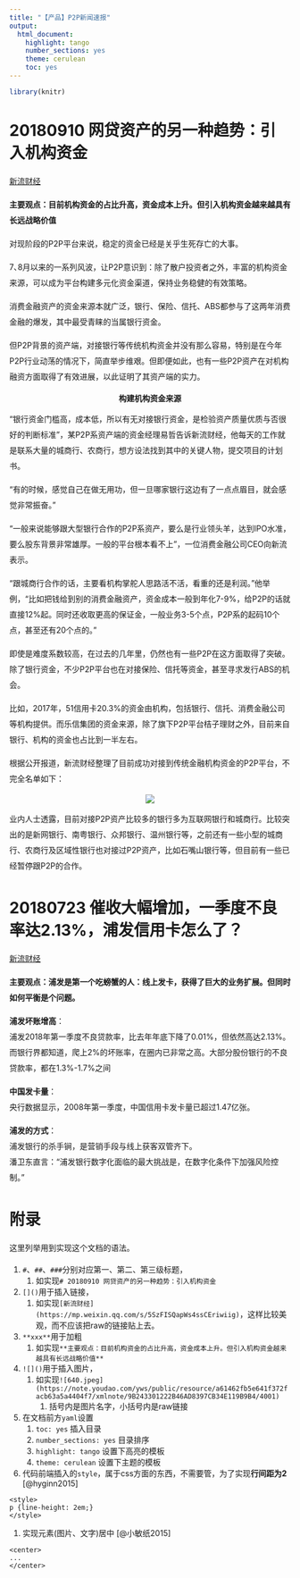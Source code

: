 ```yaml
---
title: "【产品】P2P新闻速报"
output:
  html_document:
    highlight: tango
    number_sections: yes
    theme: cerulean
    toc: yes
---
```


<style>
    p {line-height: 2em;}
</style>

```r
library(knitr)
```


# 20180910 网贷资产的另一种趋势：引入机构资金

[新流财经](https://mp.weixin.qq.com/s/5SzFISQapWs4ssCEriwiig)

**主要观点：目前机构资金的占比升高，资金成本上升。但引入机构资金越来越具有长远战略价值**

对现阶段的P2P平台来说，稳定的资金已经是关乎生死存亡的大事。

7､8月以来的一系列风波，让P2P意识到：除了散户投资者之外，丰富的机构资金来源，可以成为平台构建多元化资金渠道，保持业务稳健的有效策略。

消费金融资产的资金来源本就广泛，银行、保险、信托、ABS都参与了这两年消费金融的爆发，其中最受青睐的当属银行资金。

但P2P背景的资产端，对接银行等传统机构资金并没有那么容易，特别是在今年P2P行业动荡的情况下，简直举步维艰。但即便如此，也有一些P2P资产在对机构融资方面取得了有效进展，以此证明了其资产端的实力。

<center>
**构建机构资金来源**
</center>

“银行资金门槛高，成本低，所以有无对接银行资金，是检验资产质量优质与否很好的判断标准”，某P2P系资产端的资金经理易哲告诉新流财经，他每天的工作就是联系大量的城商行、农商行，想方设法找到其中的关键人物，提交项目的计划书。

“有的时候，感觉自己在做无用功，但一旦哪家银行这边有了一点点眉目，就会感觉非常振奋。”

“一般来说能够跟大型银行合作的P2P系资产，要么是行业领头羊，达到IPO水准，要么股东背景非常雄厚。一般的平台根本看不上”，一位消费金融公司CEO向新流表示。

“跟城商行合作的话，主要看机构掌舵人思路活不活，看重的还是利润。”他举例，“比如把钱给到别的消费金融资产，资金成本一般到年化7-9%，给P2P的话就直接12%起。同时还收取更高的保证金，一般业务3-5个点，P2P系的起码10个点，甚至还有20个点的。”

即使是难度系数较高，在过去的几年里，仍然也有一些P2P在这方面取得了突破。除了银行资金，不少P2P平台也在对接保险、信托等资金，甚至寻求发行ABS的机会。

比如，2017年，51信用卡20.3%的资金由机构，包括银行、信托、消费金融公司等机构提供。而乐信集团的资金来源，除了旗下P2P平台桔子理财之外，目前来自银行、机构的资金也占比到一半左右。

根据公开报道，新流财经整理了目前成功对接到传统金融机构资金的P2P平台，不完全名单如下：

<center>
![](https://note.youdao.com/yws/public/resource/a61462fb5e641f372facb63a5a4404f7/xmlnote/9B243301222B46AD8397CB34E119B9B4/4001)
</center>

业内人士透露，目前对接P2P资产比较多的银行多为互联网银行和城商行。比较突出的是新网银行、南粤银行、众邦银行、温州银行等，之前还有一些小型的城商行、农商行及区域性银行也对接过P2P资产，比如石嘴山银行等，但目前有一些已经暂停跟P2P的合作。

# 20180723 催收大幅增加，一季度不良率达2.13%，浦发信用卡怎么了？

[新流财经](https://mp.weixin.qq.com/s/PFAU7Nw6sWgDM2535OQdrw)

**主要观点：浦发是第一个吃螃蟹的人：线上发卡，获得了巨大的业务扩展。但同时如何平衡是个问题。**

**浦发坏账增高**：  
浦发2018年第一季度不良贷款率，比去年年底下降了0.01%，但依然高达2.13%。而银行界都知道，爬上2%的坏账率，在圈内已非常之高。大部分股份银行的不良贷款率，都在1.3%-1.7%之间

**中国发卡量**：    
央行数据显示，2008年第一季度，中国信用卡发卡量已超过1.47亿张。

**浦发的方式**：    
浦发银行的杀手锏，是营销手段与线上获客双管齐下。    
潘卫东直言：“浦发银行数字化面临的最大挑战是，在数字化条件下加强风险控制。”


# 附录 {-}

这里列举用到实现这个文档的语法。

1. `#`、`##`、`###`分别对应第一、第二、第三级标题，
    1. 如实现`# 20180910 网贷资产的另一种趋势：引入机构资金`
1. `[]()`用于插入链接，
    1. 如实现`[新流财经](https://mp.weixin.qq.com/s/5SzFISQapWs4ssCEriwiig)`，这样比较美观，而不应该把raw的链接贴上去。
1. `**xxx**`用于加粗
    1. 如实现`**主要观点：目前机构资金的占比升高，资金成本上升。但引入机构资金越来越具有长远战略价值**`
1. `![]()`用于插入图片，
    1. 如实现`![640.jpeg](https://note.youdao.com/yws/public/resource/a61462fb5e641f372facb63a5a4404f7/xmlnote/9B243301222B46AD8397CB34E119B9B4/4001)`
        1. 括号内是图片名字，小括号内是raw链接
        
1. 在文档前方`yaml`设置
    1. `toc: yes` 插入目录
    1. `number_sections: yes` 目录排序
    1. `highlight: tango` 设置下高亮的模板
    1. `theme: cerulean` 设置下主题的模板
    
1. 代码前端插入的`style`，属于css方面的东西，不需要管，为了实现**行间距为2** [@hyginn2015]
    
```
<style>
p {line-height: 2em;}
</style>
```
1. 实现元素(图片、文字)居中 [@小敏纸2015]

```
<center>
...
</center>
```

